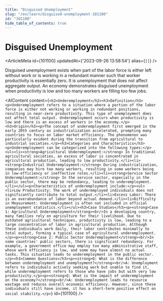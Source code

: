 ```yaml
---
title: "Disguised Unemployment"
slug: "/en/learn/disguised-unemployment-101100"
id: "101100"
hide_table_of_contents: true
---
```



# Disguised Unemployment

<ArticleMeta id={101100} updatedAt={'2023-09-26 13:58:54'} alias={`[]`} />
<div className='border-solid border-b border-t-0 my-4 border-[var(--ifm-color-gray-300)]' />

Disguised unemployment exists when part of the labor force is either left without work or is working in a redundant manner such that worker productivity is essentially zero. It is unemployment that does not affect aggregate output. An economy demonstrates disguised unemployment when productivity is low and too many workers are filling too few jobs.

<AIContent content={`<h2>Underemployment</h2><h3>Definition</h3><p>Underemployment refers to a situation where a portion of the labor force is either not working or working in redundant positions, resulting in near-zero productivity. This type of unemployment does not affect total output. Underemployment occurs when productivity is low and there is an excess of workers in the economy.</p><h3>Origin</h3><p>The concept of underemployment first emerged in the early 20th century as industrialization accelerated, prompting many countries to focus on labor market efficiency. The phenomenon was particularly evident during the transition from agricultural to industrial societies.</p><h3>Categories and Characteristics</h3><p>Underemployment can be categorized into the following types:</p><ul><li><strong>Agricultural Underemployment:</strong> In traditional agricultural societies, an excess of labor is concentrated in agricultural production, leading to low productivity.</li><li><strong>Industrial Underemployment:</strong> During industrialization, companies may hire too many workers, resulting in some workers being in low-efficiency or ineffective roles.</li><li><strong>Service Sector Underemployment:</strong> In the service sector, especially in the public sector, there may be redundancy, leading to underemployment.</li></ul><p>Characteristics of underemployment include:</p><ul><li>Low Productivity: The work of underemployed individuals does not significantly contribute to total output.</li><li>Excess Labor: There is an overabundance of labor beyond actual demand.</li><li>Difficulty in Measurement: Underemployment is often not included in official unemployment statistics.</li></ul><h3>Case Studies</h3><p><strong>Case 1: Agricultural Underemployment</strong><br/>In a developing country, many families rely on agriculture for their livelihood. Due to outdated agricultural techniques, productivity is low, leading to a large concentration of labor in agricultural production. Although these individuals work daily, their labor contributes minimally to total output, forming a typical case of agricultural underemployment.</p><p><strong>Case 2: Public Sector Underemployment</strong><br/>In some countries' public sectors, there is significant redundancy. For example, a government office may employ too many administrative staff, whose work efficiency is low, and some may have almost no actual tasks. This situation leads to underemployment in the public sector.</p><h3>Common Questions</h3><p><strong>Q: What is the difference between underemployment and unemployment?</strong><br/>A: Unemployment refers to individuals actively seeking work but unable to find it, while underemployment refers to those who have jobs but with very low productivity.</p><p><strong>Q: What is the impact of underemployment on the economy?</strong><br/>A: Underemployment leads to resource wastage and reduces overall economic efficiency. However, since these individuals still have income, it has a short-term positive effect on social stability.</p>`} id={101100} />
